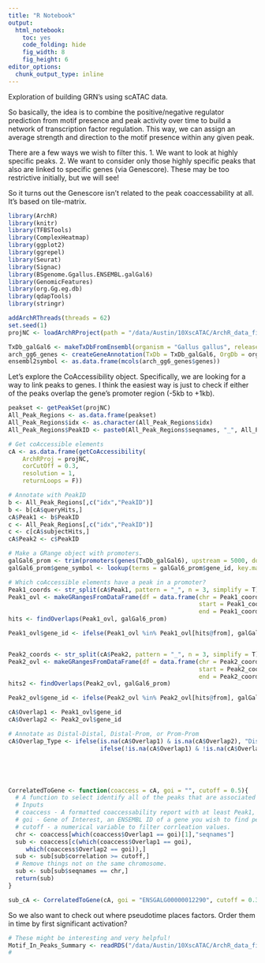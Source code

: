 ```yaml
---
title: "R Notebook"
output:
  html_notebook: 
    toc: yes
    code_folding: hide
    fig_width: 8
    fig_height: 6
editor_options:
  chunk_output_type: inline
---
```


Exploration of building GRN's using scATAC data.

So basically, the idea is to combine the positive/negative regulator prediction from motif presence and peak activity over time to build a network of transcription factor regulation. This way, we can assign an average strength and direction to the motif presence within any given peak. 

There are a few ways we wish to filter this. 1. We want to look at highly specific peaks. 2. We want to consider only those highly specific peaks that also are linked to specific genes (via Genescore). These may be too restrictive initially, but we will see! 

So it turns out the Genescore isn't related to the peak coaccessability at all. It's based on tile-matrix.
```r
library(ArchR)
library(knitr)
library(TFBSTools)
library(ComplexHeatmap)
library(ggplot2)
library(ggrepel)
library(Seurat)
library(Signac)
library(BSgenome.Ggallus.ENSEMBL.galGal6)
library(GenomicFeatures)
library(org.Gg.eg.db)
library(qdapTools)
library(stringr)

addArchRThreads(threads = 62) 
set.seed(1)
projNC <- loadArchRProject(path = "/data/Austin/10XscATAC/ArchR_data_final/")

TxDb_galGal6 <- makeTxDbFromEnsembl(organism = "Gallus gallus", release = 103)
arch_gg6_genes <- createGeneAnnotation(TxDb = TxDb_galGal6, OrgDb = org.Gg.eg.db, annoStyle = "ENSEMBL")
ensembl2symbol <- as.data.frame(mcols(arch_gg6_genes$genes))
```

Let's explore the CoAccessibility object. Specifically, we are looking for a way to link peaks to genes. I think the easiest way is just to check if either of the peaks overlap the gene's promoter region (-5kb to +1kb).

```r

peakset <- getPeakSet(projNC)
All_Peak_Regions <- as.data.frame(peakset)
All_Peak_Regions$idx <- as.character(All_Peak_Regions$idx)
All_Peak_Regions$PeakID <- paste0(All_Peak_Regions$seqnames, "_", All_Peak_Regions$start, "_", All_Peak_Regions$end)

# Get coAccessible elements
cA <- as.data.frame(getCoAccessibility(
    ArchRProj = projNC,
    corCutOff = 0.3,
    resolution = 1,
    returnLoops = F))

# Annotate with PeakID
b <- All_Peak_Regions[,c("idx","PeakID")]
b <- b[cA$queryHits,]
cA$Peak1 <- b$PeakID
c <- All_Peak_Regions[,c("idx","PeakID")]
c <- c[cA$subjectHits,]
cA$Peak2 <- c$PeakID

# Make a GRange object with promoters.
galGal6_prom <- trim(promoters(genes(TxDb_galGal6), upstream = 5000, downstream = 1000))
galGal6_prom$gene_symbol <- lookup(terms = galGal6_prom$gene_id, key.match = ensembl2symbol)

# Which coAccessible elements have a peak in a promoter?
Peak1_coords <- str_split(cA$Peak1, pattern = "_", n = 3, simplify = T)
Peak1_ovl <- makeGRangesFromDataFrame(df = data.frame(chr = Peak1_coords[,1],
                                                      start = Peak1_coords[,2],
                                                      end = Peak1_coords[,3]))
hits <- findOverlaps(Peak1_ovl, galGal6_prom)

Peak1_ovl$gene_id <- ifelse(Peak1_ovl %in% Peak1_ovl[hits@from], galGal6_prom[hits@to]$gene_id, NA)


Peak2_coords <- str_split(cA$Peak2, pattern = "_", n = 3, simplify = T)
Peak2_ovl <- makeGRangesFromDataFrame(df = data.frame(chr = Peak2_coords[,1],
                                                      start = Peak2_coords[,2],
                                                      end = Peak2_coords[,3]))
hits2 <- findOverlaps(Peak2_ovl, galGal6_prom)

Peak2_ovl$gene_id <- ifelse(Peak2_ovl %in% Peak2_ovl[hits@from], galGal6_prom[hits@to]$gene_id, NA)

cA$Overlap1 <- Peak1_ovl$gene_id
cA$Overlap2 <- Peak2_ovl$gene_id

# Annotate as Distal-Distal, Distal-Prom, or Prom-Prom
cA$Overlap_Type <- ifelse(is.na(cA$Overlap1) & is.na(cA$Overlap2), "Distal-Distal",
                          ifelse(!is.na(cA$Overlap1) & !is.na(cA$Overlap2), "Promoter-Promoter", "Distal-Promoter"))





CorrelatedToGene <- function(coaccess = cA, goi = "", cutoff = 0.5){
  # A function to select identify all of the peaks that are associated with a certain gene given a correlation cutoff.
  # Inputs
  # coaccess - A formatted coaccessability report with at least Peak1, Peak2, Overlap1, Overlap2, and correlation.
  # goi - Gene of Interest, an ENSEMBL ID of a gene you wish to find peaks associated with.
  # cutoff - a numerical variable to filter corrleation values.
  chr <- coaccess[which(coaccess$Overlap1 == goi)[1],"seqnames"]
  sub <- coaccess[c(which(coaccess$Overlap1 == goi),
     which(coaccess$Overlap2 == goi)),]
  sub <- sub[sub$correlation >= cutoff,]
  # Remove things not on the same chromosome.
  sub <- sub[sub$seqnames == chr,]
  return(sub)
}

sub_cA <- CorrelatedToGene(cA, goi = "ENSGALG00000012290", cutoff = 0.3)
```

So we also want to check out where pseudotime places factors. Order them in time by first significant activation?

```r
# These might be interesting and very helpful!
Motif_In_Peaks_Summary <- readRDS("/data/Austin/10XscATAC/ArchR_data_final/Annotations/Motif-In-Peaks-Summary.rds")
# 

```

